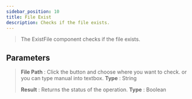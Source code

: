 ```yaml
---
sidebar_position: 10
title: File Exist
description: Checks if the file exists.
---
```

> The ExistFile component checks if the file exists.

## Parameters

> **File Path** : Click the button and choose where you want to check. or you can type manual into textbox. **Type** : String
>
> **Result** : Returns the status of the operation. **Type** : Boolean
